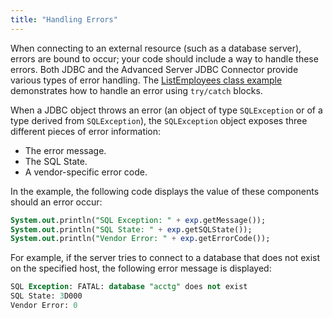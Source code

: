 ```yaml
---
title: "Handling Errors"
---
```


<div id="handling_errors" class="registered_link"></div>


When connecting to an external resource (such as a database server), errors are bound to occur; your code should include a way to handle these errors. Both JDBC and the Advanced Server JDBC Connector provide various types of error handling. The [ListEmployees class example](../../42.2.9.1/05_using_the_advanced_server_jdbc_connector_with_java_applications/#using_the_advanced_server_jdbc_connector_with_java_applications) demonstrates how to handle an error using `try/catch` blocks.

When a JDBC object throws an error (an object of type `SQLException` or of a type derived from `SQLException`), the `SQLException` object exposes three different pieces of error information:

  - The error message.
  - The SQL State.
  - A vendor-specific error code.

In the example, the following code displays the value of these components should an error occur:

``` SQL
System.out.println("SQL Exception: " + exp.getMessage());
System.out.println("SQL State: " + exp.getSQLState());
System.out.println("Vendor Error: " + exp.getErrorCode());
```

For example, if the server tries to connect to a database that does not exist on the specified host, the following error message is displayed:

``` SQL
SQL Exception: FATAL: database "acctg" does not exist
SQL State: 3D000
Vendor Error: 0
```
